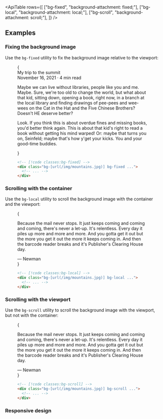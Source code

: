 

<ApiTable
  rows={[
    ["bg-fixed", "background-attachment: fixed;"],
    ["bg-local", "background-attachment: local;"],
    ["bg-scroll", "background-attachment: scroll;"],
  ]}
/>

## Examples

### Fixing the background image

Use the `bg-fixed` utility to fix the background image relative to the viewport:

<Figure hint="Scroll the content to see the background image fixed in place">

<Example padding={false}>
  {
    <div className="mx-auto h-80 overflow-y-scroll border-x border-x-gray-200 bg-[url('https://images.unsplash.com/photo-1554629947-334ff61d85dc?ixid=MnwxMjA3fDB8MHxwaG90by1wYWdlfHx8fGVufDB8fHx8&ixlib=rb-1.2.1&auto=format&fit=crop&w=1200&h=800&q=80')] bg-cover bg-[center_-100px] dark:border-gray-800">
      <div className="mt-45">
        <div className="border-x border-x-gray-200 bg-white p-4 text-gray-500 sm:p-8 dark:border-x-gray-800 dark:bg-gray-900 dark:text-gray-400">
          <div className="font-inter text-2xl font-extrabold tracking-tight text-black dark:text-white">
            My trip to the summit
          </div>
          <div className="mt-1 text-sm font-medium text-gray-500">November 16, 2021 · 4 min read</div>
          <p className="mt-4 leading-7">
            Maybe we can live without libraries, people like you and me. Maybe. Sure, we're too old to change the world,
            but what about that kid, sitting down, opening a book, right now, in a branch at the local library and
            finding drawings of pee-pees and wee-wees on the Cat in the Hat and the Five Chinese Brothers? Doesn't HE
            deserve better?
          </p>
          <p className="mt-4 leading-7">
            Look. If you think this is about overdue fines and missing books, you'd better think again. This is about
            that kid's right to read a book without getting his mind warped! Or: maybe that turns you on, Seinfeld;
            maybe that's how y'get your kicks. You and your good-time buddies.
          </p>
        </div>
      </div>
    </div>
  }
</Example>

```html
<!-- [!code classes:bg-fixed] -->
<div class="bg-[url(/img/mountains.jpg)] bg-fixed ...">
  <!-- ... -->
</div>
```

</Figure>

### Scrolling with the container

Use the `bg-local` utility to scroll the background image with the container and the viewport:

<Figure hint="Scroll the content to see the background image scroll with the container">

<Example padding={false}>
  {
    <div>
      <div className="h-64 overflow-y-scroll bg-[url('https://images.unsplash.com/photo-1554629947-334ff61d85dc?ixid=MnwxMjA3fDB8MHxwaG90by1wYWdlfHx8fGVufDB8fHx8&ixlib=rb-1.2.1&auto=format&fit=crop&w=1000&h=666&q=80')] bg-cover bg-local">
        <div className="min-h-full bg-black/40 p-8 sm:px-16 sm:py-12">
          <p className="text-center font-serif text-xl leading-6 text-white italic sm:text-2xl sm:leading-8">
            Because the mail never stops. It just keeps coming and coming and coming, there's never a let-up. It's
            relentless. Every day it piles up more and more and more. And you gotta get it out but the more you get it
            out the more it keeps coming in. And then the barcode reader breaks and it's Publisher's Clearing House day.
          </p>
          <div className="font-inter mt-6 text-center text-sm font-bold text-white sm:text-base">&mdash; Newman</div>
        </div>
      </div>
    </div>
  }
</Example>

```html
<!-- [!code classes:bg-local] -->
<div class="bg-[url(/img/mountains.jpg)] bg-local ...">
  <!-- ... -->
</div>
```

</Figure>

### Scrolling with the viewport

Use the `bg-scroll` utility to scroll the background image with the viewport, but not with the container:

<Figure hint="Scroll the content to see the background image fixed in the container">

<Example padding={false}>
  {
    <div>
      <div className="h-64 overflow-y-scroll bg-[url('https://images.unsplash.com/photo-1554629947-334ff61d85dc?ixid=MnwxMjA3fDB8MHxwaG90by1wYWdlfHx8fGVufDB8fHx8&ixlib=rb-1.2.1&auto=format&fit=crop&w=1000&h=666&q=80')] bg-cover bg-scroll">
        <div className="min-h-full bg-black/40 p-8 sm:px-16 sm:py-12">
          <p className="text-center font-serif text-xl leading-6 text-white italic sm:text-2xl sm:leading-8">
            Because the mail never stops. It just keeps coming and coming and coming, there's never a let-up. It's
            relentless. Every day it piles up more and more and more. And you gotta get it out but the more you get it
            out the more it keeps coming in. And then the barcode reader breaks and it's Publisher's Clearing House day.
          </p>
          <div className="font-inter mt-6 text-center text-sm font-bold text-white sm:text-base">&mdash; Newman</div>
        </div>
      </div>
    </div>
  }
</Example>

```html
<!-- [!code classes:bg-scroll] -->
<div class="bg-[url(/img/mountains.jpg)] bg-scroll ...">
  <!-- ... -->
</div>
```

</Figure>

### Responsive design

<ResponsiveDesign property="background-attachment" defaultClass="bg-local" featuredClass="bg-fixed" />
